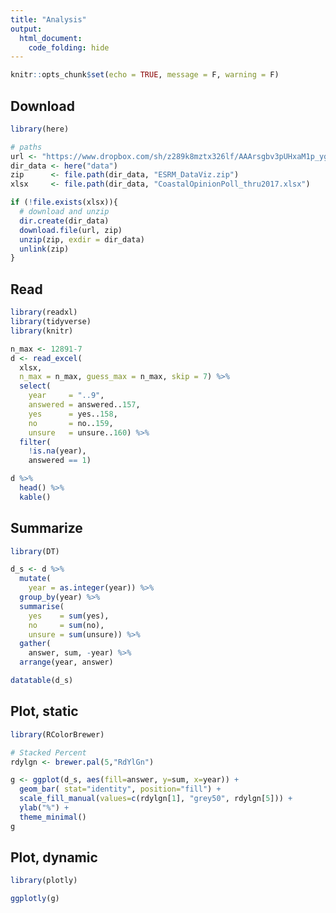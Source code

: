 ```yaml
---
title: "Analysis"
output:
  html_document:
    code_folding: hide
---
```


```r
knitr::opts_chunk$set(echo = TRUE, message = F, warning = F)
```

## Download

```r
library(here)

# paths
url <- "https://www.dropbox.com/sh/z289k8mztx326lf/AAArsgbv3pUHxaM1p_ygslUsa?dl=1"
dir_data <- here("data") 
zip      <- file.path(dir_data, "ESRM_DataViz.zip")
xlsx     <- file.path(dir_data, "CoastalOpinionPoll_thru2017.xlsx")

if (!file.exists(xlsx)){
  # download and unzip
  dir.create(dir_data)
  download.file(url, zip)
  unzip(zip, exdir = dir_data)
  unlink(zip)
}
```

## Read


```r
library(readxl)
library(tidyverse)
library(knitr)

n_max <- 12891-7
d <- read_excel(
  xlsx, 
  n_max = n_max, guess_max = n_max, skip = 7) %>% 
  select(
    year     = "..9",
    answered = answered..157, 
    yes      = yes..158, 
    no       = no..159, 
    unsure   = unsure..160) %>% 
  filter(
    !is.na(year),
    answered == 1)

d %>% 
  head() %>% 
  kable()
```

## Summarize

```r
library(DT)

d_s <- d %>% 
  mutate(
    year = as.integer(year)) %>% 
  group_by(year) %>% 
  summarise(
    yes    = sum(yes),
    no     = sum(no),
    unsure = sum(unsure)) %>% 
  gather(
    answer, sum, -year) %>% 
  arrange(year, answer)

datatable(d_s)
```

## Plot, static

```r
library(RColorBrewer)

# Stacked Percent
rdylgn <- brewer.pal(5,"RdYlGn")

g <- ggplot(d_s, aes(fill=answer, y=sum, x=year)) + 
  geom_bar( stat="identity", position="fill") +
  scale_fill_manual(values=c(rdylgn[1], "grey50", rdylgn[5])) +
  ylab("%") +
  theme_minimal()
g
```

## Plot, dynamic

```r
library(plotly)

ggplotly(g)
```

